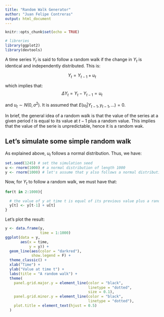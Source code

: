 ---
title: "Random Walk Generator"
author: "Juan Felipe Contreras"
output: html_document
---

```{r setup, include=FALSE}
knitr::opts_chunk$set(echo = TRUE)
```
```{r, include=T}
# libreries
library(ggplot2)
library(devtools)
```

A time series $Y_t$ is said to follow a random walk if the change in $Y_t$ is identical and independently distributed. This is:

$$Y_t = Y_{t-1} + u_t $$

which implies that:
$$  \Delta Y_t = Y_t - Y_{t-1} = u_{t}$$

and $u_t \sim N(0,\sigma^2)$. It is assumed that $E(u_{t}  \vert Y_{t-1}, y_{t-1},...) = 0$. 

In brief, the general idea of a random walk is that the value of the series at a given period $t$ is equal to its value at $t-1$ plus a random value. This implies that the value of the serie is unpredictable, hence it is a random wak.

## Let's simulate some simple random walk
As explained above, $u_{t}$ follows a normal distribution. Thus, we have:
```{r, include=T, echo=T}
set.seed(1245) # set the simulation seed
u <- rnorm(1000) # a normal distribution of length 1000
y <- rnorm(1000) # let's assume that y also follows a normal distribution
```

Now, for $Y_{t}$ to follow a random walk, we must have that:
```{r, include=T, echo=T}
for(t in 2:1000){
  
  # the value of y at time t is equal of its previous value plus a random term
  y[t] <- y[t-1] + u[t]
}
```

Let's plot the result:
```{r, include=T, echo=T}
y <- data.frame(y,
                time = 1:1000)
ggplot(data = y,
       aes(x = time,
           y = y)) +
  geom_line(aes(color = "darkred"),
            show.legend = F) +
  theme_classic() +
  xlab("Time") +
  ylab("Value at time t") +
  labs(title = "A random walk") +
  theme(
    panel.grid.major.y = element_line(color = "black",
                                      linetype = "dotted",
                                      size = 0.1),
    panel.grid.minor.y = element_line(color = "black",
                                      linetype = "dotted"),
    plot.title = element_text(hjust = 0.5)
  )
```
